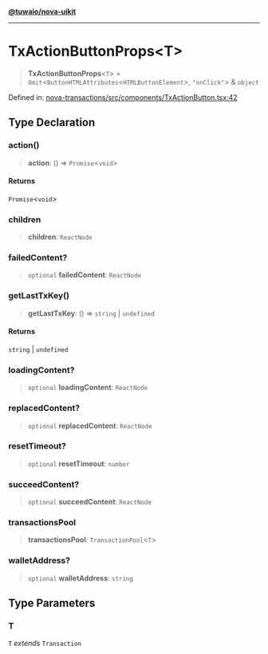 [**@tuwaio/nova-uikit**](../../../README.md)

***

# TxActionButtonProps\<T\>

> **TxActionButtonProps**\<`T`\> = `Omit`\<`ButtonHTMLAttributes`\<`HTMLButtonElement`\>, `"onClick"`\> & `object`

Defined in: [nova-transactions/src/components/TxActionButton.tsx:42](https://github.com/TuwaIO/nova-uikit/blob/5a66ae19854e84e32f7dbfe0778450e3efe4af98/packages/nova-transactions/src/components/TxActionButton.tsx#L42)

## Type Declaration

### action()

> **action**: () => `Promise`\<`void`\>

#### Returns

`Promise`\<`void`\>

### children

> **children**: `ReactNode`

### failedContent?

> `optional` **failedContent**: `ReactNode`

### getLastTxKey()

> **getLastTxKey**: () => `string` \| `undefined`

#### Returns

`string` \| `undefined`

### loadingContent?

> `optional` **loadingContent**: `ReactNode`

### replacedContent?

> `optional` **replacedContent**: `ReactNode`

### resetTimeout?

> `optional` **resetTimeout**: `number`

### succeedContent?

> `optional` **succeedContent**: `ReactNode`

### transactionsPool

> **transactionsPool**: `TransactionPool`\<`T`\>

### walletAddress?

> `optional` **walletAddress**: `string`

## Type Parameters

### T

`T` *extends* `Transaction`
